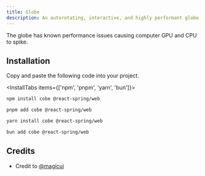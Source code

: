 ```yaml
---
title: Globe
description: An autorotating, interactive, and highly performant globe made using WebGL.
---
```


<Callout title="Warning" type="warn">
  The globe has known performance issues causing computer GPU and CPU to spike.
</Callout>

<ComponentPreview name="globe-demo" />

## Installation

Copy and paste the following code into your project.

<Steps>
<Step>

<InstallTabs items={['npm', 'pnpm', 'yarn', 'bun']}>

```bash tab="npm"
npm install cobe @react-spring/web
```

```bash tab="pnpm"
pnpm add cobe @react-spring/web
```

```bash tab="yarn"
yarn install cobe @react-spring/web
```

```bash tab="bun"
bun add cobe @react-spring/web
```

</InstallTabs>

<ComponentBase name="globe" />
</Step>
</Steps>

## Credits

- Credit to [@magicui](https://magicui.design/docs/components/globe)
